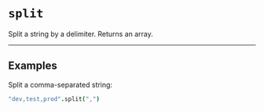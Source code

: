 # `split`

Split a string by a delimiter. Returns an array.

---

## Examples

Split a comma-separated string:

```coffee
"dev,test,prod".split(",")
```
